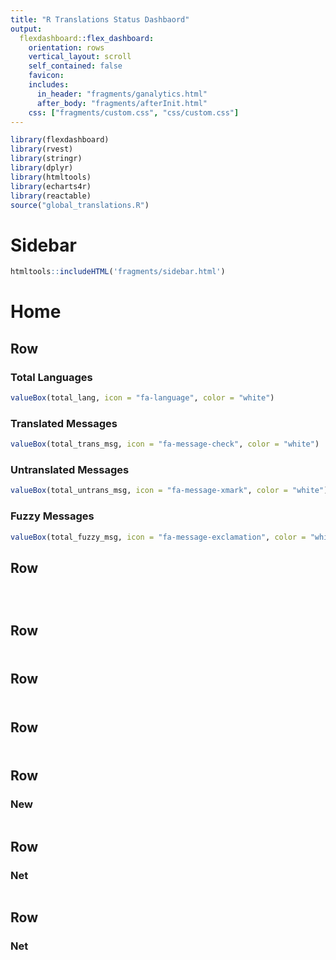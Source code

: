 ```yaml
---
title: "R Translations Status Dashbaord"
output: 
  flexdashboard::flex_dashboard:
    orientation: rows
    vertical_layout: scroll
    self_contained: false
    favicon:
    includes:
      in_header: "fragments/ganalytics.html"
      after_body: "fragments/afterInit.html"
    css: ["fragments/custom.css", "css/custom.css"]
---
```


```r
library(flexdashboard)
library(rvest)
library(stringr)
library(dplyr)
library(htmltools)
library(echarts4r)
library(reactable)
source("global_translations.R")
```

Sidebar {.sidebar data-width=200}
=====================================

```r
htmltools::includeHTML('fragments/sidebar.html')
```

Home
=====================================


Row
-------------------------------------

### Total Languages

```r
valueBox(total_lang, icon = "fa-language", color = "white")
```

### Translated Messages

```r
valueBox(total_trans_msg, icon = "fa-message-check", color = "white")
```

### Untranslated Messages

```r
valueBox(total_untrans_msg, icon = "fa-message-xmark", color = "white")
```

### Fuzzy Messages

```r
valueBox(total_fuzzy_msg, icon = "fa-message-exclamation", color = "white")
```


Row {data-height=450}
-----------------------------------------------------------------------

### 

```r

```

### 

```r

```


Row {data-height=400}
-----------------------------------------------------------------------

### 

```r

```

Row {data-height=400}
-----------------------------------------------------------------------

### 

```r

```



Row {data-height=400}
-----------------------------------------------------------------------

###

```r

```

Row {data-height=400}
-----------------------------------------------------------------------

### New 

```r

```

Row {data-height=400}
-----------------------------------------------------------------------

### Net 

```r

```


Row {data-height=400}
-----------------------------------------------------------------------

### Net 

```r

```



```js
```